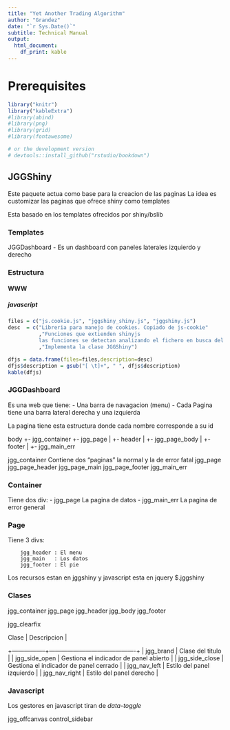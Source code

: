 ```yaml
---
title: "Yet Another Trading Algorithm"
author: "Grandez"
date: "`r Sys.Date()`"
subtitle: Technical Manual
output: 
  html_document: 
    df_print: kable
---
```


# Prerequisites

```r
library("knitr")
library("kableExtra")
#library(abind)
#library(png)
#library(grid)
#library(fontawesome)

# or the development version
# devtools::install_github("rstudio/bookdown")
```

## JGGShiny

Este paquete actua como base para la creacion de las paginas
La idea es customizar las paginas que ofrece shiny como templates

Esta basado en los templates ofrecidos por shiny/bslib

### Templates

JGGDashboard - Es un dashboard con paneles laterales izquierdo y derecho

### Estructura

#### WWW

##### javascript

```r
files = c("js.cookie.js", "jggshiny_shiny.js", "jggshiny.js")
desc  = c("Libreria para manejo de cookies. Copiado de js-cookie"
          ,"Funciones que extienden shinyjs
          las funciones se detectan analizando el fichero en busca del patron 'shinyjs.'"
          ,"Implementa la clase JGGShiny")

dfjs = data.frame(files=files,description=desc)
dfjs$description = gsub("[ \t]+", " ", dfjs$description)
kable(dfjs)
```
### JGGDashboard

Es una web que tiene:
- Una barra de navagacion (menu)
- Cada Pagina tiene una barra lateral derecha y una izquierda


La pagina tiene esta estructura donde cada nombre corresponde a su id

body
   +- jgg_container
        +- jgg_page
        |    +- header
        |    +- jgg_page_body
        |    +- footer
        |
        +- jgg_main_err
        
        
jgg_container Contiene dos "paginas" la normal y la de error fatal
    jgg_page
        jgg_page_header
        jgg_page_main
        jgg_page_footer
   jgg_main_err
        

### Container 
 Tiene dos div:
 - jgg_page     La pagina de datos
 - jgg_main_err La pagina de error general
 
### Page

Tiene 3 divs:

        jgg_header : El menu
        jgg_main   : Los datos
        jgg_footer : El pie


Los recursos estan en jggshiny
y javascript esta en jquery $.jggshiny

### Clases

jgg_container
jgg_page
jgg_header
jgg_body
jgg_footer

jgg_clearfix

| Clase           |    Descripcion                            |
+-----------------+-------------------------------------------+
| jgg_brand       | Clase del titulo                          |
| jgg_side_open   | Gestiona el indicador de panel abierto    |
| jgg_side_close  | Gestiona el indicador de panel cerrado    |
| jgg_nav_left    | Estilo del panel izquierdo                |
| jgg_nav_right   | Estilo del panel derecho                  |

### Javascript

Los gestores en javascript tiran de _data-toggle_

jgg_offcanvas
control_sidebar

